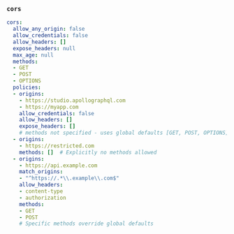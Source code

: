 ### `cors`

```yaml title="cors"
cors:
  allow_any_origin: false
  allow_credentials: false
  allow_headers: []
  expose_headers: null
  max_age: null
  methods:
  - GET
  - POST
  - OPTIONS
  policies:
  - origins:
    - https://studio.apollographql.com
    - https://myapp.com
    allow_credentials: false
    allow_headers: []
    expose_headers: []
    # methods not specified - uses global defaults [GET, POST, OPTIONS]
  - origins:
    - https://restricted.com
    methods: []  # Explicitly no methods allowed
  - origins:
    - https://api.example.com
    match_origins:
    - "^https://.*\\.example\\.com$"
    allow_headers:
    - content-type
    - authorization
    methods:
    - GET
    - POST
    # Specific methods override global defaults
```
